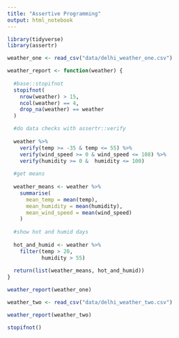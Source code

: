 ```yaml
---
title: "Assertive Programming"
output: html_notebook
---
```


```r
library(tidyverse)
library(assertr)

weather_one <- read_csv("data/delhi_weather_one.csv")
```


```r
weather_report <- function(weather) {
  
  #base::stopifnot
  stopifnot(
    nrow(weather) > 15,
    ncol(weather) == 4,
    drop_na(weather) == weather
  )

  #do data checks with assertr::verify
  
  weather %>% 
    verify(temp >= -35 & temp <= 55) %>% 
    verify(wind_speed >= 0 & wind_speed <= 108) %>% 
    verify(humidity >= 0 &  humidity <= 100)
  
  #get means
  
  weather_means <- weather %>% 
    summarise(
      mean_temp = mean(temp),
      mean_humidity = mean(humidity),
      mean_wind_speed = mean(wind_speed)
    )
  
  #show hot and humid days
  
  hot_and_humid <- weather %>% 
    filter(temp > 20,
           humidity > 55)
  
  return(list(weather_means, hot_and_humid))
}
```

```r
weather_report(weather_one)

```

```r
weather_two <- read_csv("data/delhi_weather_two.csv")
```

```r
weather_report(weather_two)
```

```r
stopifnot()
```

